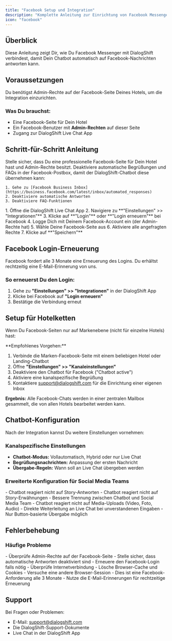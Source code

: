 ```yaml
---
title: "Facebook Setup und Integration"
description: "Komplette Anleitung zur Einrichtung von Facebook Messenger für DialogShift"
icon: "facebook"
---
```


## Überblick

Diese Anleitung zeigt Dir, wie Du Facebook Messenger mit DialogShift verbindest, damit Dein Chatbot automatisch auf Facebook-Nachrichten antworten kann.

## Voraussetzungen

<Note>
Du benötigst Admin-Rechte auf der Facebook-Seite Deines Hotels, um die Integration einzurichten.
</Note>

### Was Du brauchst:
- Eine Facebook-Seite für Dein Hotel
- Ein Facebook-Benutzer mit **Admin-Rechten** auf dieser Seite
- Zugang zur DialogShift Live Chat App

## Schritt-für-Schritt Anleitung

<Steps>
  <Step title="Facebook-Seite vorbereiten">
    Stelle sicher, dass Du eine professionelle Facebook-Seite für Dein Hotel hast und Admin-Rechte besitzt.
  </Step>
  
  <Step title="Automatische Begrüßungen deaktivieren">
    Deaktiviere automatische Begrüßungen und FAQs in der Facebook-Postbox, damit der DialogShift-Chatbot diese übernehmen kann:
    
    1. Gehe zu [Facebook Business Inbox](https://business.facebook.com/latest/inbox/automated_responses)
    2. Deaktiviere automatische Antworten
    3. Deaktiviere FAQ-Funktionen
  </Step>
  
  <Step title="Integration in DialogShift einrichten">
    1. Öffne die DialogShift Live Chat App
    2. Navigiere zu **"Einstellungen" >> "Integrationen"**
    3. Klicke auf **"Login"** oder **"Login erneuern"** bei Facebook
    4. Logge Dich mit Deinem Facebook-Account ein (der Admin-Rechte hat)
    5. Wähle Deine Facebook-Seite aus
    6. Aktiviere alle angefragten Rechte
    7. Klicke auf **"Speichern"**
  </Step>
</Steps>

## Facebook Login-Erneuerung

<Warning>
Facebook fordert alle 3 Monate eine Erneuerung des Logins. Du erhältst rechtzeitig eine E-Mail-Erinnerung von uns.
</Warning>

### So erneuerst Du den Login:
1. Gehe zu **"Einstellungen" >> "Integrationen"** in der DialogShift App
2. Klicke bei Facebook auf **"Login erneuern"**
3. Bestätige die Verbindung erneut

## Setup für Hotelketten

Wenn Du Facebook-Seiten nur auf Markenebene (nicht für einzelne Hotels) hast:

<Accordion title="Setup für Marken-Facebook-Seiten">
  **Empfohlenes Vorgehen:**
  
  1. Verbinde die Marken-Facebook-Seite mit einem beliebigen Hotel oder Landing-Chatbot
  2. Öffne **"Einstellungen" >> "Kanaleinstellungen"**
  3. Deaktiviere den Chatbot für Facebook ("Chatbot active")
  4. Aktiviere eine kanalspezifische Begrüßung
  5. Kontaktiere support@dialogshift.com für die Einrichtung einer eigenen Inbox
  
  **Ergebnis:** Alle Facebook-Chats werden in einer zentralen Mailbox gesammelt, die von allen Hotels bearbeitet werden kann.
</Accordion>

## Chatbot-Konfiguration

Nach der Integration kannst Du weitere Einstellungen vornehmen:

### Kanalspezifische Einstellungen
- **Chatbot-Modus:** Vollautomatisch, Hybrid oder nur Live Chat
- **Begrüßungsnachrichten:** Anpassung der ersten Nachricht
- **Übergabe-Regeln:** Wann soll an Live Chat übergeben werden

### Erweiterte Konfiguration für Social Media Teams

<Tabs>
  <Tab title="Story-Interaktionen">
    - Chatbot reagiert nicht auf Story-Antworten
    - Chatbot reagiert nicht auf Story-Erwähnungen  
    - Bessere Trennung zwischen Chatbot und Social Media Team
  </Tab>
  
  <Tab title="Media-Uploads">
    - Chatbot reagiert nicht auf Media-Uploads (Video, Foto, Audio)
    - Direkte Weiterleitung an Live Chat bei unverstandenen Eingaben
    - Nur Button-basierte Übergabe möglich
  </Tab>
</Tabs>

## Fehlerbehebung

### Häufige Probleme

<AccordionGroup>
  <Accordion title="Chatbot antwortet nicht auf Facebook">
    - Überprüfe Admin-Rechte auf der Facebook-Seite
    - Stelle sicher, dass automatische Antworten deaktiviert sind
    - Erneuere den Facebook-Login falls nötig
  </Accordion>
  
  <Accordion title="Integration kann nicht hergestellt werden">
    - Überprüfe Internetverbindung
    - Lösche Browser-Cache und Cookies
    - Versuche eine andere Browser-Session
  </Accordion>
  
  <Accordion title="Login muss zu oft erneuert werden">
    - Dies ist eine Facebook-Anforderung alle 3 Monate
    - Nutze die E-Mail-Erinnerungen für rechtzeitige Erneuerung
  </Accordion>
</AccordionGroup>

## Support

Bei Fragen oder Problemen:
- E-Mail: [support@dialogshift.com](mailto:support@dialogshift.com)
- Die DialogShift-Support-Dokumente
- Live Chat in der DialogShift App 